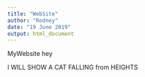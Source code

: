 ```yaml
---
title: "WebSite"
author: "Rodney"
date: "19 June 2019"
output: html_document
---
```


MyWebsite hey


I WILL SHOW A CAT FALLING from HEIGHTS